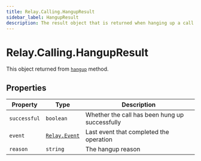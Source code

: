 ```yaml
---
title: Relay.Calling.HangupResult
sidebar_label: HangupResult
description: The result object that is returned when hanging up a call.
---
```


[hangup]: /sdks/realtime-sdk/v2/language/nodejs/calling/call#hangup
[relay-event]: /sdks/realtime-sdk/v2/language/nodejs/event

# Relay.Calling.HangupResult

This object returned from [`hangup`][hangup] method.

## Properties

| Property | Type | Description |
| -------- | ---- | ----------- |
| `successful` | `boolean` | Whether the call has been hung up successfully |
| `event` | [`Relay.Event`][relay-event] | Last event that completed the operation |
| `reason` | `string` | The hangup reason |